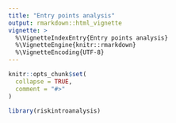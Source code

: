 ```yaml
---
title: "Entry points analysis"
output: rmarkdown::html_vignette
vignette: >
  %\VignetteIndexEntry{Entry points analysis}
  %\VignetteEngine{knitr::rmarkdown}
  %\VignetteEncoding{UTF-8}
---
```


```r
knitr::opts_chunk$set(
  collapse = TRUE,
  comment = "#>"
)
```

```r
library(riskintroanalysis)
```

